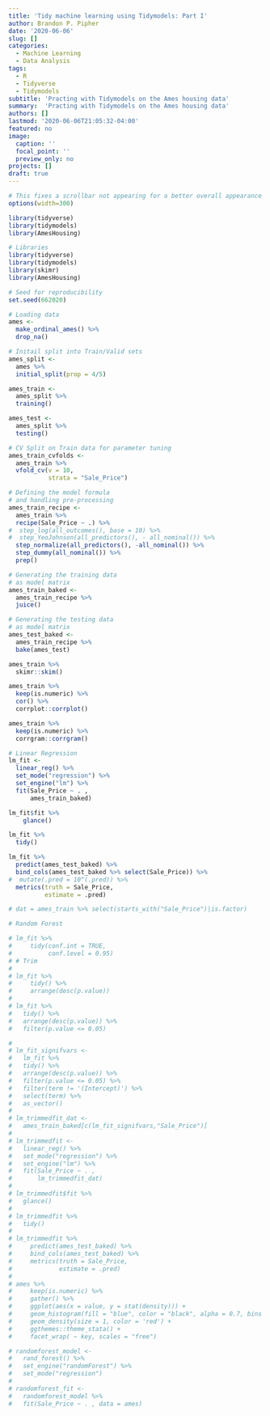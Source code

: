 ```yaml
---
title: 'Tidy machine learning using Tidymodels: Part I'
author: Brandon P. Pipher
date: '2020-06-06'
slug: []
categories:
  - Machine Learning
  - Data Analysis
tags:
  - R
  - Tidyverse
  - Tidymodels
subtitle: 'Practing with Tidymodels on the Ames housing data'
summary:  'Practing with Tidymodels on the Ames housing data'
authors: []
lastmod: '2020-06-06T21:05:32-04:00'
featured: no
image:
  caption: ''
  focal_point: ''
  preview_only: no
projects: []
draft: true
---
```


```r
# This fixes a scrollbar not appearing for a better overall appearance
options(width=300)
```

```r
library(tidyverse)
library(tidymodels)
library(AmesHousing)
```

```r
# Libraries
library(tidyverse)
library(tidymodels)
library(skimr)
library(AmesHousing)
```


```r
# Seed for reproducibility
set.seed(662020)

# Loading data
ames <-
  make_ordinal_ames() %>%
  drop_na()

# Initail split into Train/Valid sets
ames_split <-
  ames %>% 
  initial_split(prop = 4/5)

ames_train <- 
  ames_split %>%
  training()

ames_test <-
  ames_split %>%
  testing()

# CV Split on Train data for parameter tuning
ames_train_cvfolds <-
  ames_train %>%
  vfold_cv(v = 10,
           strata = "Sale_Price")

# Defining the model formula
# and handling pre-processing
ames_train_recipe <-
  ames_train %>%
  recipe(Sale_Price ~ .) %>%
#  step_log(all_outcomes(), base = 10) %>%
#  step_YeoJohnson(all_predictors(), - all_nominal()) %>%
  step_normalize(all_predictors(), -all_nominal()) %>%
  step_dummy(all_nominal()) %>%
  prep()

# Generating the training data
# as model matrix
ames_train_baked <-
  ames_train_recipe %>%
  juice()

# Generating the testing data
# as model matrix
ames_test_baked <- 
  ames_train_recipe %>%
  bake(ames_test)
```

```r
ames_train %>% 
  skimr::skim()

ames_train %>%
  keep(is.numeric) %>%
  cor() %>%
  corrplot::corrplot()

ames_train %>%
  keep(is.numeric) %>%
  corrgram::corrgram()
```

```r
# Linear Regression
lm_fit <- 
  linear_reg() %>%
  set_mode("regression") %>%
  set_engine("lm") %>%
  fit(Sale_Price ~ . ,
      ames_train_baked)

lm_fit$fit %>% 
    glance()

lm_fit %>%
  tidy()

lm_fit %>%
  predict(ames_test_baked) %>%
  bind_cols(ames_test_baked %>% select(Sale_Price)) %>%
#  mutate(.pred = 10^(.pred)) %>%
  metrics(truth = Sale_Price,
          estimate = .pred)

# dat = ames_train %>% select(starts_with("Sale_Price")|is.factor)
```

```r
# Random Forest
```

```r
# lm_fit %>%
#     tidy(conf.int = TRUE,
#          conf.level = 0.95)
# # Trim
# 
# lm_fit %>%
#     tidy() %>%
#     arrange(desc(p.value))
# 
# lm_fit %>%
#   tidy() %>%
#   arrange(desc(p.value)) %>%
#   filter(p.value <= 0.05)

# 
# lm_fit_signifvars <-
#   lm_fit %>%
#   tidy() %>%
#   arrange(desc(p.value)) %>%
#   filter(p.value <= 0.05) %>%
#   filter(term != '(Intercept)') %>%
#   select(term) %>%
#   as_vector()
# 
# lm_trimmedfit_dat <-
#   ames_train_baked[c(lm_fit_signifvars,"Sale_Price")]
# 
# lm_trimmedfit <- 
#   linear_reg() %>%
#   set_mode("regression") %>%
#   set_engine("lm") %>%
#   fit(Sale_Price ~ . ,
#       lm_trimmedfit_dat)
# 
# lm_trimmedfit$fit %>%
#   glance()
# 
# lm_trimmedfit %>%
#   tidy()
# 
# lm_trimmedfit %>%
#     predict(ames_test_baked) %>%
#     bind_cols(ames_test_baked) %>%
#     metrics(truth = Sale_Price,
#             estimate = .pred)
#
# ames %>%
#     keep(is.numeric) %>%
#     gather() %>%
#     ggplot(aes(x = value, y = stat(density))) +
#     geom_histogram(fill = "blue", color = "black", alpha = 0.7, bins = 20) +
#     geom_density(size = 1, color = 'red') +
#     ggthemes::theme_stata() +
#     facet_wrap( ~ key, scales = "free")
```

```r
# randomforest_model <- 
#   rand_forest() %>%
#   set_engine("randomForest") %>%
#   set_mode("regression")
# 
# randomforest_fit <- 
#   randomforest_model %>%
#   fit(Sale_Price ~ . , data = ames)
```